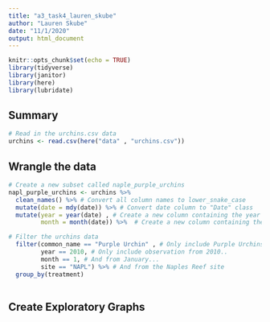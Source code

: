 ```yaml
---
title: "a3_task4_lauren_skube"
author: "Lauren Skube"
date: "11/1/2020"
output: html_document
---
```


```r
knitr::opts_chunk$set(echo = TRUE)
library(tidyverse)
library(janitor)
library(here)
library(lubridate)
```

## Summary 

```r
# Read in the urchins.csv data 
urchins <- read.csv(here("data" , "urchins.csv"))
```

## Wrangle the data 

```r
# Create a new subset called naple_purple_urchins
napl_purple_urchins <- urchins %>% 
  clean_names() %>% # Convert all column names to lower_snake_case
  mutate(date = mdy(date)) %>% # Convert date column to "Date" class
  mutate(year = year(date) , # Create a new column containing the year
         month = month(date)) %>%  # Create a new column containing the month

# Filter the urchins data 
  filter(common_name == "Purple Urchin" , # Only include Purple Urchins
         year == 2010, # Only include observation from 2010..
         month == 1, # And from January...
         site == "NAPL") %>% # And from the Naples Reef site 
  group_by(treatment)
  
```

## Create Exploratory Graphs 

